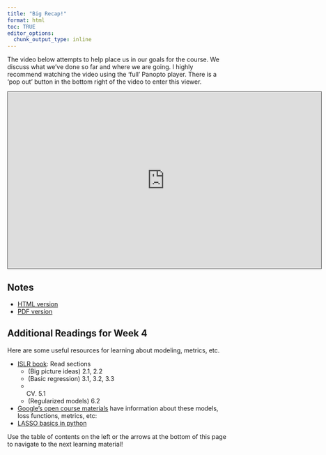 ```yaml
---
title: "Big Recap!"
format: html
toc: TRUE
editor_options: 
  chunk_output_type: inline
---
```


The video below attempts to help place us in our goals for the course. We discuss what we've done so far and where we are going. I highly recommend watching the video using the 'full' Panopto player. There is a 'pop out' button in the bottom right of the video to enter this viewer.

```{=html}
<iframe src="https://ncsu.hosted.panopto.com/Panopto/Pages/Embed.aspx?id=6249f65d-02f5-42ec-b233-b10a01059c31&autoplay=false&offerviewer=true&showtitle=true&showbrand=true&captions=false&interactivity=all" height="405" width="720" style="border: 1px solid #464646;" allowfullscreen allow="autoplay" aria-label="Panopto Embedded Video Player" aria-description="22-Big Recap!" ></iframe>
```

## Notes

- <a href = "22-Big_Recap.html" target = "_blank">HTML version</a>
- <a href = "PDFs/22-Big_Recap.pdf" target = "_blank">PDF version</a>


## Additional Readings for Week 4

Here are some useful resources for learning about modeling, metrics, etc.

- <a href = "https://www.statlearning.com/" target = "_blank">ISLR book</a>: Read sections 
    - (Big picture ideas) 2.1, 2.2
    - (Basic regression) 3.1, 3.2, 3.3
    - (CV) 5.1
    - (Regularized models) 6.2
- <a href = "https://developers.google.com/machine-learning/crash-course/classification/video-lecture" target = "_blank">Google's open course materials</a> have information about these models, loss functions, metrics, etc:
- <a href = "https://www.kirenz.com/post/2019-08-12-python-lasso-regression-auto/" target = "_blank">LASSO basics in python</a>

Use the table of contents on the left or the arrows at the bottom of this page to navigate to the next learning material!
